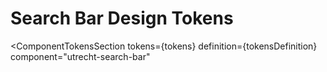<!-- @license CC0-1.0 -->


<Meta id="css-search-bar--design-tokens" title="CSS Component/Search Bar/Design Tokens" />

# Search Bar Design Tokens

<ComponentTokensSection
  tokens={tokens}
  definition={tokensDefinition}
  component="utrecht-search-bar"
></ComponentTokensSection>
